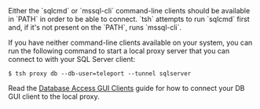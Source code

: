 <Admonition type="note">
Either the `sqlcmd` or `mssql-cli` command-line clients should be available in
`PATH` in order to be able to connect. `tsh` attempts to run `sqlcmd` first and,
if it's not present on the `PATH`, runs `mssql-cli`.

If you have neither command-line clients available on your system, you can run
the following command to start a local proxy server that you can connect to with
your SQL Server client:

```code
$ tsh proxy db --db-user=teleport --tunnel sqlserver
```

Read the [Database Access GUI Clients](../../connect-your-client/gui-clients.mdx#sql-server-with-azure-data-studio) 
guide for how to connect your DB GUI client to the local proxy.
</Admonition>
